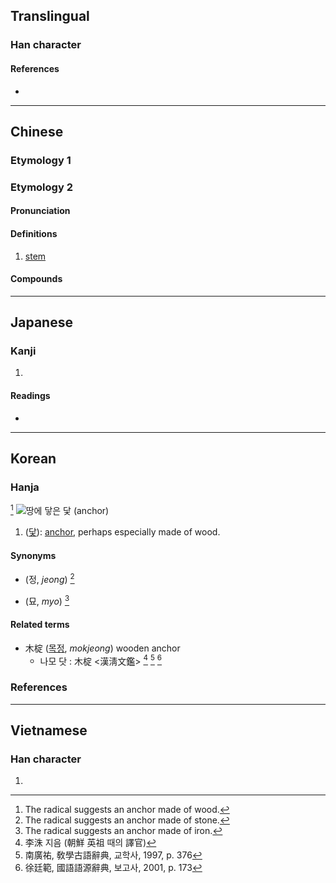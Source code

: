 {{character info/new}}
==Translingual==

===Han character===
{{Han char|rn=75|rad=木|as=08|sn=12|four=43981|canj=DJMO|ids=⿰木定}}

====References====
* {{Han ref|kx=0537.131|dkj=15060|hdz=21238.080|uh=6917|ud=26903|bh=D9CC|bd=55756}}

----

==Chinese==

===Etymology 1===
{{zh-see|碇|v}}

===Etymology 2===
{{zh-forms}}

====Pronunciation====
{{zh-pron
|c=ding3
|h=
|cat=n
}}

====Definitions====
{{zh-hanzi}}

# {{lb|zh|Cantonese}} [[stem]] {{gloss|of fruit}}

====Compounds====
{{zh-der|慈姑椗}}

----

==Japanese==

===Kanji===
{{ja-kanji|grade=|rs=木08}}

# {{defn|lang=ja|sort=木08}}

====Readings====
* {{ja-readings|on=[[てい]] (tei)|kun=[[いかり]] (ikari)}}

----

==Korean==

===Hanja===
{{ko-hanja|hangeul=정|eumhun=|rv=jeong|mr=chŏng|y=ceng}} <ref>The radical suggests an anchor made of wood.</ref>
[[Image:Kotwica SS Poznań.JPG|thumb|right| [[땅]]에 [[닿다|닿]]은 [[닻]] ([[anchor]])]]

# ([[닻]]): [[anchor]], perhaps especially made of wood.

====Synonyms====
* {{l|ko|碇}} (정, ''jeong'') <ref>The radical suggests an anchor made of stone.</ref>
* {{l|ko|錨}} (묘, ''myo'') <ref>The radical suggests an anchor made of iron.</ref>

====Related terms====
* 木椗 ([[목정]], ''mokjeong'') wooden anchor
** 나모 닷 : 木椗 &lt;漢淸文鑑&gt; <ref>李洙 지음 (朝鮮 英祖 때의 譯官)</ref> <ref>南廣祐, 敎學古語辭典, 교학사, 1997, p. 376 </ref> <ref>徐廷範, 國語語源辭典, 보고사, 2001, p. 173 </ref>

===References===
<references />

----

==Vietnamese==

===Han character===
{{vi-hantu|[[đính]]|rs=木08}}

# {{defn|lang=vi|sort=木08}}